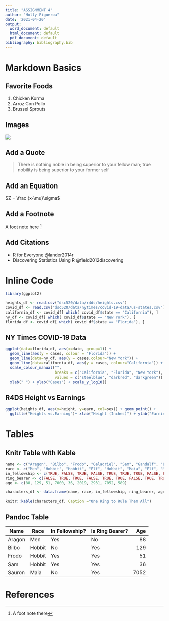```yaml
---
title: "ASSIGNMENT 4"
author: "Holly Figueroa"
date: '2021-04-20'
output:
  word_document: default
  html_document: default
  pdf_document: default
bibliography: bibliography.bib
---
```


# Markdown Basics

## Favorite Foods

1.  Chicken Korma
2.  Arroz Con Pollo
3.  Brussel Sprouts

## Images

![](C:/DataLore/R_Projects/images/paperdog.jpg)

## Add a Quote

> There is nothing noble in being superior to your fellow man; true nobility is being superior to your former self

## Add an Equation

$Z = \frac {x-\mu}\sigma$

## Add a Footnote

A foot note here [^1]

[^1]: A foot note there

## Add Citations

-   R for Everyone @lander2014r
-   Discovering Statistics Using R @field2012discovering

# Inline Code

```r

library(ggplot2)

heights_df <- read.csv("dsc520/data/r4ds/heights.csv")
covid_df <- read.csv("dsc520/data/nytimes/covid-19-data/us-states.csv")
california_df <- covid_df[ which( covid_df$state == "California"), ]
ny_df <- covid_df[ which( covid_df$state == "New York"), ]
florida_df <- covid_df[ which( covid_df$state == "Florida"), ]
```

## NY Times COVID-19 Data

```r

ggplot(data=florida_df, aes(x=date, group=1)) +
  geom_line(aes(y = cases, colour = "Florida")) +
  geom_line(data=ny_df, aes(y = cases,colour="New York")) +
  geom_line(data=california_df, aes(y = cases, colour="California")) +
  scale_colour_manual("",
                      breaks = c("California", "Florida", "New York"),
                      values = c("steelblue", "darkred", "darkgreen")) +
  xlab(" ") + ylab("Cases") + scale_y_log10()


```

## R4DS Height vs Earnings

```r

ggplot(heights_df, aes(x=height, y=earn, col=sex)) + geom_point() + 
  ggtitle("Heights vs.Earning")+ xlab("Height (Inches)") + ylab("Earnings (Dollars)")

```

# Tables

## Knitr Table with Kable

```r

name <- c("Aragon", "Bilbo", "Frodo", "Galadriel", "Sam", "Gandalf", "Legolas", "Sauron", "Gollum")
race <- c("Men", "Hobbit", "Hobbit", "Elf", "Hobbit", "Maia", "Elf", "Maia", "Hobbit")
in_fellowship <- c(TRUE, FALSE, TRUE, FALSE, TRUE, TRUE, TRUE, FALSE, FALSE)
ring_bearer <- c(FALSE, TRUE, TRUE, FALSE, TRUE, TRUE, FALSE, TRUE, TRUE)
age <- c(88, 129, 51, 7000, 36, 2019, 2931, 7052, 589)

characters_df <- data.frame(name, race, in_fellowship, ring_bearer, age)

knitr::kable(characters_df, Caption ="One Ring to Rule Them All")

```

## Pandoc Table

| Name      | Race      | In Fellowship? | Is Ring Bearer? | Age    |
|-----------|-----------|----------------|-----------------|-------:|
| Aragon    | Men       | Yes            | No             | 88     |
| Bilbo        | Hobbit    | No            | Yes            | 129    |
| Frodo        | Hobbit   | Yes           | Yes            | 51     |
| Sam      | Hobbit   | Yes           | Yes            | 36     |
| Sauron    | Maia     | No            | Yes            | 7052   |

# References
